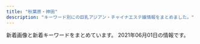 ```yaml
---
title: "秋葉原・神田"
description: "キーワード別にの巨乳アジアン・チャイナエステ嬢情報をまとめました。"
---
```


新着画像と新着キーワードをまとめています。
2021年06月01日の情報です。

<DmmAffiliateIns />
<KeywordTable
  shops={
    [
    {
        "url": "https://yumegokochi1.com/",
        "station": "JR\u79cb\u8449\u539f\u99c5\u662d\u548c\u901a\u308a\u53e3",
        "keywords": {},
        "name": "\u30d1\u30f3\u30c0\u30de\u30c3\u30b5\u30fc\u30b8",
        "img_links": [
            "https://yumegokochi1.com/_src/55217509/1195bb54-42ae-4ce1-a948-abcf52be2a7c.jpg",
            "https://yumegokochi1.com/_src/49451804/9dfc3519-db15-4421-9d5a-72bca41cf758.jpg",
            "https://yumegokochi1.com/_src/49451694/img20200920141422782540.png",
            "https://yumegokochi1.com/_src/49451751/s__37707790.jpg",
            "https://yumegokochi1.com/_src/49451725/img20200920211111185467.png",
            "https://yumegokochi1.com/_src/49451690/tel.png",
            "https://yumegokochi1.com/_src/49800727/1.jpg",
            "https://yumegokochi1.com/_src/49451712/gettyimages-1124713982.jpg",
            "https://yumegokochi1.com/_src/55217503/426fd58b-9de8-45c4-a8e1-43f1d9723af9.jpg",
            "https://yumegokochi1.com/_src/49801147/1.jpg",
            "https://yumegokochi1.com/_src/49451714/img20200920211111185467.png",
            "https://yumegokochi1.com/_src/49451704/img20200921221149975618.png",
            "https://yumegokochi1.com/_src/49451739/s__37322773.jpg",
            "https://yumegokochi1.com/_src/53271233/hinamatsuri.png",
            "https://yumegokochi1.com/_src/49451706/img20200921221149975618.png",
            "https://yumegokochi1.com/_src/49451762/9dfc3519-db15-4421-9d5a-72bca41cf758.jpg",
            "https://yumegokochi1.com/_src/55217511/0c95e25e-714f-4694-8eef-4c2b56b7b26d.jpg",
            "https://yumegokochi1.com/_src/55217507/214f3b06-7a93-4435-b67c-653f20247784.jpg",
            "https://yumegokochi1.com/_src/49451698/img20200920211111185467.png",
            "https://yumegokochi1.com/_src/49451710/gettyimages-1124713982.jpg",
            "https://yumegokochi1.com/_src/49451708/img20200921221149975618.png",
            "https://yumegokochi1.com/_src/55217501/6990384c-3515-4833-8cda-d2f79c2cc75a.jpg",
            "https://yumegokochi1.com/_src/55217505/2c753258-4b4a-4436-bb01-dddebc1a6933.jpg"
        ]
    },
    {
        "name": "\u96a0\u308c\u5bb6",
        "station": "JR\u79cb\u8449\u539f\u99c5\u662d\u548c\u901a\u308a\u53e3",
        "img_links": [
            "http://jasmine-massage.info/i/img/r3.jpg",
            "http://jasmine-massage.info/img/st211.jpg",
            "http://jasmine-massage.info/i/img/r4.jpg",
            "http://jasmine-massage.info/i/img/sta214.jpg",
            "http://jasmine-massage.info/img/sj.jpg",
            "http://jasmine-massage.info/i/img/sta211.jpg",
            "http://jasmine-massage.info/img/st214.jpg",
            "http://jasmine-massage.info/i/img/r1.jpg",
            "http://jasmine-massage.info/i/img/sta213.jpg",
            "http://jasmine-massage.info/img/botton.jpg",
            "http://jasmine-massage.info/img/sta213.jpg",
            "http://jasmine-massage.info/img/s211.jpg",
            "http://jasmine-massage.info/i/img/r2.jpg",
            "http://jasmine-massage.info/img/nos.jpg",
            "http://jasmine-massage.info/img/sta214.jpg",
            "http://jasmine-massage.info/img/s213.jpg",
            "http://jasmine-massage.info/i/img/st211.jpg",
            "http://jasmine-massage.info/img/mo.png",
            "http://jasmine-massage.info/img/s214.jpg",
            "http://jasmine-massage.info/img/sta211.jpg",
            "http://jasmine-massage.info/img/head.jpg",
            "http://jasmine-massage.info/img/st213.jpg"
        ],
        "url": "http://jasmine-massage.info/",
        "keywords": {
            "85": 4,
            "86": 2,
            "87": 1,
            "C": 14,
            "D": 3
        }
    },
    {
        "keywords": {
            "84": 1
        },
        "name": "Oualia\u30fb\u30af\u30aa\u30ea\u30a2",
        "url": "http://www.asakusabashi-est.xyz/",
        "station": "JR\u6d45\u8349\u6a4b\u99c5\u6771\u53e3",
        "img_links": [
            "http://www.asakusabashi-est.xyz/images/shop/zi4.png",
            "http://www.asakusabashi-est.xyz/images/index-aridel_24.jpg",
            "http://www.asakusabashi-est.xyz/images/shop/zi2.png",
            "http://www.asakusabashi-est.xyz/images/shop/zi.png",
            "http://www.asakusabashi-est.xyz/images/shop/zi3.png",
            "http://www.asakusabashi-est.xyz/images/index-aridel_10.jpg",
            "http://www.asakusabashi-est.xyz/images/top/t2.jpg",
            "http://www.asakusabashi-est.xyz/images/nav/lanmu-t-sys.jpg",
            "http://www.asakusabashi-est.xyz/images/staff/4/2.jpg",
            "http://www.asakusabashi-est.xyz/images/staff/2/moro/moro.jpg",
            "http://www.asakusabashi-est.xyz/images/index-aridel_20.jpg",
            "http://www.asakusabashi-est.xyz/images/idnex-down/index-down-if_05.jpg",
            "http://www.asakusabashi-est.xyz/images/staff/4/4.jpg",
            "http://www.asakusabashi-est.xyz/images/index-aridel_18.jpg",
            "http://www.asakusabashi-est.xyz/images/top/t3.jpg",
            "http://www.asakusabashi-est.xyz/images/index-aridel_07.jpg",
            "http://www.asakusabashi-est.xyz/images/staff/akira.jpg",
            "http://www.asakusabashi-est.xyz/images/nav/lanmu-t-st.jpg",
            "http://www.asakusabashi-est.xyz/images/sys/lanmu-zi-s7.png",
            "http://www.asakusabashi-est.xyz/images/top/t3.png",
            "http://www.asakusabashi-est.xyz/images/index-aridel_02.jpg",
            "http://www.asakusabashi-est.xyz/images/nav/lanmu-t-job.jpg",
            "http://www.asakusabashi-est.xyz/images/staff/6.jpg",
            "http://www.asakusabashi-est.xyz/images/staff/4/3.jpg",
            "http://www.asakusabashi-est.xyz/images/idnex-down/index-down-if_03.jpg",
            "http://www.asakusabashi-est.xyz/images/idnex-down/index-down-if_12.jpg",
            "http://www.asakusabashi-est.xyz/images/idnex-down/index-down-if_07.jpg"
        ]
    },
    {
        "url": "https://kanda-on.work/",
        "img_links": [
            "https://kanda-on.work/images/top2.png",
            "https://kanda-on.work/images/st/st_akira.jpg",
            "https://kanda-on.work/images/st/st_yuki.jpg",
            "https://kanda-on.work/images/st/st_moe.jpg",
            "https://kanda-on.work/images/st/st_ruru.jpg",
            "https://kanda-on.work/images/st/st_koko.jpg",
            "https://kanda-on.work/images/st/st_mika.jpg",
            "https://kanda-on.work/images/top_campaign_bottom.jpg",
            "https://kanda-on.work/images/st/st_rara.jpg",
            "https://kanda-on.work/images/st/st_yuzuki.jpg",
            "https://kanda-on.work/images/st/st_rio.jpg",
            "https://kanda-on.work/images/st/st_arisa.jpg",
            "https://kanda-on.work/images/st/st_ruka.jpg",
            "https://kanda-on.work/images/st/st_natsuko.jpg",
            "https://kanda-on.work/images/st/st_yuri.jpg",
            "https://kanda-on.work/images/st/st_mina.jpg",
            "https://kanda-on.work/images/top_campaign.jpg",
            "https://kanda-on.work/images/st/st_rara2.jpg",
            "https://kanda-on.work/images/top.png",
            "https://kanda-on.work/images/st/st_kana.jpg",
            "https://kanda-on.work/images/st/st_ringo.jpg",
            "https://kanda-on.work/images/st/st_haruka.jpg",
            "https://kanda-on.work/images/st/st_yuumi.jpg",
            "https://kanda-on.work/images/st/st_kiki.jpg",
            "https://kanda-on.work/images/st/st_mika2.jpg",
            "https://kanda-on.work/images/st/st_kaori.jpg",
            "https://kanda-on.work/images/st/st_lemon.jpg",
            "https://kanda-on.work/images/st/st_miki.jpg"
        ],
        "name": "\u6e29",
        "station": "JR\u795e\u7530\u99c5\u897f\u53e3",
        "keywords": {
            "\u5de8\u4e73": 5,
            "\u4e73": 5,
            "C": 33,
            "F": 37
        }
    },
    {
        "url": "http://loman.ies.fun/",
        "keywords": {
            "D": 11,
            "E": 4,
            "C": 33,
            "85": 5,
            "86": 8,
            "89": 1,
            "87": 4,
            "83": 2,
            "88": 1
        },
        "img_links": [
            "http://loman.ies.fun/images/room1.jpg",
            "http://loman.ies.fun/photos/sites/33/2020/03/2020032611153250.jpg",
            "http://loman.ies.fun/photos/sites/33/2020/03/2020032611553428.jpg",
            "http://loman.ies.fun/photos/sites/33/2020/08/2020081913260795.jpg",
            "http://loman.ies.fun/photos/sites/33/2020/03/2020032611445837.jpg",
            "http://loman.ies.fun/photos/sites/33/2020/03/202003261158439.jpg",
            "http://loman.ies.fun/photos/sites/33/2020/03/2020032611565659.jpg",
            "http://loman.ies.fun/images/girl-z2.jpg",
            "http://loman.ies.fun/photos/sites/33/2020/03/2020032611565613.jpg",
            "http://loman.ies.fun/photos/sites/33/2020/03/2020032611443518.jpg",
            "http://loman.ies.fun/images/room2.jpg",
            "http://loman.ies.fun/photos/sites/33/2020/03/2020032611522152.jpg",
            "http://loman.ies.fun/photos/sites/33/2020/03/2020032611562755.jpg",
            "http://loman.ies.fun/images/room4.jpg",
            "http://loman.ies.fun/photos/sites/33/2020/03/202003261151446.jpg",
            "http://loman.ies.fun/photos/sites/33/2020/03/2020032611555543.jpg",
            "http://loman.ies.fun/photos/sites/33/2020/03/2020032611581687.jpg",
            "http://loman.ies.fun/photos/sites/33/2020/03/2020032611445885.jpg",
            "http://loman.ies.fun/images/s_staff.png",
            "http://loman.ies.fun/photos/sites/33/2020/03/2020032611584396.jpg",
            "http://loman.ies.fun/photos/sites/33/2020/03/2020032611511046.jpg",
            "http://loman.ies.fun/photos/sites/33/2020/03/2020032611581578.jpg",
            "http://loman.ies.fun/photos/sites/33/2020/03/2020032611565587.jpg",
            "http://loman.ies.fun/images/girl-z1.jpg",
            "http://loman.ies.fun/images/room3.jpg",
            "http://loman.ies.fun/photos/sites/33/2020/03/202003261200240.jpg",
            "http://loman.ies.fun/photos/sites/33/2020/03/2020032612000446.jpg",
            "http://loman.ies.fun/images/s_pick.png",
            "http://loman.ies.fun/photos/sites/33/2020/03/202003261138067.jpg",
            "http://loman.ies.fun/images/s_news.png",
            "http://loman.ies.fun/images/top.png",
            "http://loman.ies.fun/images/mobile.jpg"
        ],
        "name": "\u30cf\u30d4\u30cd\u30b9",
        "station": "JR\u795e\u7530\u99c5\u5317\u53e3"
    },
    {
        "keywords": {
            "87": 2,
            "86": 1,
            "D": 3,
            "C": 2,
            "85": 2
        },
        "name": "\u5947\u7e01\uff5e\u304d\u3048\u3093\uff5e",
        "station": "JR\u79cb\u8449\u539f\u99c5\u96fb\u6c17\u8857\u53e3",
        "url": "http://www.kien-es.info/",
        "img_links": [
            "http://www.kien-es.info/images/int1.jpg",
            "http://www.kien-es.info/sp/images/rec.jpg",
            "http://www.kien-es.info/images/1.jpg",
            "http://www.kien-es.info/images/4.jpg",
            "http://www.kien-es.info/sp/images/ac2.png",
            "http://www.kien-es.info/images/sm.jpg",
            "http://www.kien-es.info/sp/menu/top.jpg",
            "http://www.kien-es.info/sp/images/1.jpg",
            "http://www.kien-es.info/sp/images/footer.png",
            "http://www.kien-es.info/sp/img/kara1.jpg",
            "http://www.kien-es.info/sp/staff/emi.png",
            "http://www.kien-es.info/sp/images/tel.jpg",
            "http://www.kien-es.info/sp/images/sys2.jpg",
            "http://www.kien-es.info/sp/images/sys3.jpg",
            "http://www.kien-es.info/images/10.jpg",
            "http://www.kien-es.info/images/int2.jpg",
            "http://www.kien-es.info/sp/images/ac1.jpg",
            "http://www.kien-es.info/sp/img/emi2.jpg",
            "http://www.kien-es.info/images/mobile.jpg",
            "http://www.kien-es.info/sp/images/info.png",
            "http://www.kien-es.info/sp/images/sys1.jpg",
            "http://www.kien-es.info/sp/img/haruka1.jpg",
            "http://www.kien-es.info/images/rem.png",
            "http://www.kien-es.info/img/emi.png",
            "http://www.kien-es.info/sp/images/9.jpg",
            "http://www.kien-es.info/images/news.jpg",
            "http://www.kien-es.info/sp/images/int1.jpg",
            "http://www.kien-es.info/img/haruka.png",
            "http://www.kien-es.info/sp/images/staff_t.jpg",
            "http://www.kien-es.info/sp/staff/kara.png",
            "http://www.kien-es.info/images/11.jpg",
            "http://www.kien-es.info/sp/menu/staff.jpg",
            "http://www.kien-es.info/sp/images/3.jpg",
            "http://www.kien-es.info/sp/images/newsb.png",
            "http://www.kien-es.info/sp/img/kumi2.jpg",
            "http://www.kien-es.info/images/2.jpg",
            "http://www.kien-es.info/sp/images/interior_t.jpg",
            "http://www.kien-es.info/sp/images/ac3.png",
            "http://www.kien-es.info/images/3.jpg",
            "http://www.kien-es.info/sp/img/yumi1.jpg",
            "http://www.kien-es.info/img/haruka1.jpg",
            "http://www.kien-es.info/sp/images/info_t.jpg",
            "http://www.kien-es.info/sp/staff/kumi.png",
            "http://www.kien-es.info/img/kumi2.jpg",
            "http://www.kien-es.info/img/kaori1.jpg",
            "http://www.kien-es.info/images/staff_t.jpg",
            "http://www.kien-es.info/sp/img/kumi1.jpg",
            "http://www.kien-es.info/images/head.jpg",
            "http://www.kien-es.info/sp/img/kara2.jpg",
            "http://www.kien-es.info/sp/img/emi1.jpg",
            "http://www.kien-es.info/sp/images/sys4.png",
            "http://www.kien-es.info/img/kara1.jpg",
            "http://www.kien-es.info/images/12.jpg",
            "http://www.kien-es.info/images/14.jpg",
            "http://www.kien-es.info/img/kumi.png",
            "http://www.kien-es.info/sp/images/8.jpg",
            "http://www.kien-es.info/img/kumi1.jpg",
            "http://www.kien-es.info/sp/images/news.jpg",
            "http://www.kien-es.info/sp/images/head.jpg",
            "http://www.kien-es.info/images/sys1.jpg",
            "http://www.kien-es.info/img/kara2.jpg",
            "http://www.kien-es.info/img/kara.png",
            "http://www.kien-es.info/images/interior_t.jpg",
            "http://www.kien-es.info/images/sys2.jpg",
            "http://www.kien-es.info/sp/images/6.jpg",
            "http://www.kien-es.info/sp/staff/haruka.png",
            "http://www.kien-es.info/img/emi1.jpg",
            "http://www.kien-es.info/sp/staff/yumi.png",
            "http://www.kien-es.info/img/kaori.png",
            "http://www.kien-es.info/images/info.jpg",
            "http://www.kien-es.info/sp/images/int2.png",
            "http://www.kien-es.info/images/9.jpg"
        ]
    },
    {
        "name": "\u8776",
        "url": "http://chou-massage.work/",
        "station": "JR\u795e\u7530\u99c5\u897f\u53e3",
        "img_links": [
            "http://chou-massage.work/sp/img/acc.jpg",
            "http://chou-massage.work/img/fla-3.jpg",
            "http://chou-massage.work/sp/img/koko_468x60.png",
            "http://chou-massage.work/sp/img/st12.jpg",
            "http://chou-massage.work/sp/img/sta3.jpg",
            "http://chou-massage.work/sp/img/sta14.jpg",
            "http://chou-massage.work/img/st15.jpg",
            "http://chou-massage.work/img/fla-2.jpg",
            "http://chou-massage.work/img/sta2.jpg",
            "http://chou-massage.work/sp/img/botton.jpg",
            "http://chou-massage.work/sp/img/sta4.jpg",
            "http://chou-massage.work/img/mo.png",
            "http://chou-massage.work/sp/img/fla-2.jpg",
            "http://chou-massage.work/sp/img/sta12.jpg",
            "http://chou-massage.work/img/st17.jpg",
            "http://chou-massage.work/sp/img/st14.jpg",
            "http://chou-massage.work/img/sta3.jpg",
            "http://chou-massage.work/sp/img/st1.jpg",
            "http://chou-massage.work/sp/img/fla-1.jpg",
            "http://chou-massage.work/img/sta1.jpg",
            "http://chou-massage.work/img/st1.jpg",
            "http://chou-massage.work/img/botton.jpg",
            "http://chou-massage.work/sp/img/nos.jpg",
            "http://chou-massage.work/img/st2.jpg",
            "http://chou-massage.work/img/sta15.jpg",
            "http://chou-massage.work/img/fla-1.jpg",
            "http://chou-massage.work/img/st3.jpg",
            "http://chou-massage.work/sp/img/sta1.jpg",
            "http://chou-massage.work/img/sta14.jpg",
            "http://chou-massage.work/sp/img/fla-3.jpg",
            "http://chou-massage.work/sp/img/st4.jpg",
            "http://chou-massage.work/img/st14.jpg",
            "http://chou-massage.work/sp/img/st3.jpg",
            "http://chou-massage.work/img/acc.jpg",
            "http://chou-massage.work/sp/img/st17.jpg",
            "http://chou-massage.work/sp/img/sta15.jpg",
            "http://chou-massage.work/sp/img/sta17.jpg",
            "http://chou-massage.work/img/nos.jpg",
            "http://chou-massage.work/img/st4.jpg",
            "http://chou-massage.work/img/sta12.jpg",
            "http://chou-massage.work/img/sta4.jpg",
            "http://chou-massage.work/img/koko_468x60.png",
            "http://chou-massage.work/sp/img/mo.png",
            "http://chou-massage.work/sp/img/st2.jpg",
            "http://chou-massage.work/img/sta17.jpg",
            "http://chou-massage.work/sp/img/st15.jpg",
            "http://chou-massage.work/sp/img/sta2.jpg",
            "http://chou-massage.work/img/st12.jpg"
        ],
        "keywords": {
            "86": 10,
            "87": 4,
            "F": 2,
            "C": 30,
            "E": 10,
            "85": 2,
            "88": 8,
            "D": 12
        }
    },
    {
        "name": "\u5065\u5eb7\u574a",
        "keywords": {
            "88": 4,
            "85": 2,
            "90": 2,
            "86": 2,
            "89": 4,
            "C": 8,
            "D": 6
        },
        "img_links": [
            "http://kenkoubo.link/wp-content/themes/template-salon2/images/telm.png",
            "http://kenkoubo.link/wp-content/themes/template-salon2/images/03.jpg",
            "http://kenkoubo.link/wp-content/uploads/2020/11/yuko_image_syusei-1.jpg",
            "http://kenkoubo.link/wp-content/uploads/2017/03/09.jpg",
            "http://kenkoubo.link/wp-content/themes/template-salon2/images/pickup-frame.png",
            "http://kenkoubo.link/wp-content/uploads/2019/05/ai_image_1_syusei-250x375.jpeg",
            "http://kenkoubo.link/wp-content/uploads/2017/03/08-250x375.jpg",
            "http://kenkoubo.link/wp-content/themes/template-salon2/images/camp-bnr4.png",
            "http://kenkoubo.link/wp-content/uploads/2017/03/05a.jpg",
            "http://kenkoubo.link/wp-content/themes/template-salon2/images/pickup-ttl.png",
            "http://kenkoubo.link/wp-content/uploads/2021/03/ayaka_01-900x1201.jpeg",
            "http://kenkoubo.link/wp-content/uploads/2017/03/08.jpg",
            "http://kenkoubo.link/wp-content/uploads/2021/03/ayaka_4-300x400.jpeg",
            "http://kenkoubo.link/wp-content/uploads/2017/03/07-1.jpg",
            "http://kenkoubo.link/wp-content/uploads/2017/03/05-1-250x375.jpg",
            "http://kenkoubo.link/wp-content/themes/template-salon2/images/08.jpg",
            "http://kenkoubo.link/wp-content/uploads/2017/03/08-2.jpg",
            "http://kenkoubo.link/wp-content/uploads/2019/05/ai_image_1_syusei-900x1600.jpeg",
            "http://kenkoubo.link/wp-content/themes/template-salon2/images/slider1.jpg",
            "http://kenkoubo.link/wp-content/themes/template-salon2/images/info2.png",
            "http://kenkoubo.link/wp-content/uploads/2021/03/ayaka_01-250x375.jpeg",
            "http://kenkoubo.link/wp-content/uploads/2017/03/03-1.jpg",
            "http://kenkoubo.link/wp-content/uploads/2017/03/05-1.jpg",
            "http://kenkoubo.link/wp-content/themes/template-salon2/images/05.jpg",
            "http://kenkoubo.link/wp-content/uploads/2017/03/05.jpg",
            "http://kenkoubo.link/wp-content/uploads/2019/05/rin_image_1_syusei-250x375.jpeg",
            "http://kenkoubo.link/wp-content/uploads/2020/11/yuko_image_syusei-1-250x375.jpg",
            "http://kenkoubo.link/wp-content/uploads/2021/03/ayaka_4.jpeg",
            "http://kenkoubo.link/wp-content/themes/template-salon2/images/camp-bnr.png",
            "http://kenkoubo.link/wp-content/themes/template-salon2/images/camp-bnr3.png",
            "http://kenkoubo.link/wp-content/themes/template-salon2/images/news-ttl.png",
            "http://es-tsudanuma.com/wp-content/uploads/2016/10/massage-de_88_31.jpg",
            "https://www.mens-anavi.com/img/mens-esthe1.png",
            "http://kenkoubo.link/wp-content/themes/template-salon2/images/camp-bnr2.png",
            "http://kenkoubo.link/wp-content/uploads/2017/03/03-1-250x375.jpg",
            "http://kenkoubo.link/wp-content/uploads/2017/03/08a.jpg",
            "http://kenkoubo.link/wp-content/uploads/2019/05/rin_image_1_syusei-900x1600.jpeg",
            "http://kenkoubo.link/wp-content/themes/template-salon2/images/info.png"
        ],
        "url": "http://kenkoubo.link",
        "station": "JR\u795e\u7530\u99c5\u5317\u53e3"
    },
    {
        "name": "\u5143\u6c17\u5802\uff5e\u3052\u3093\u304d\u3069\u3046\uff5e",
        "keywords": {
            "H": 1,
            "91": 5,
            "87": 6,
            "F": 6,
            "85": 5,
            "D": 10,
            "E": 2,
            "86": 3,
            "C": 20,
            "88": 4
        },
        "station": "JR\u795e\u7530\u99c5\u897f\u53e3",
        "img_links": [
            "http://genkidou.work/sp/img/t-r.jpg",
            "http://genkidou.work/img/sta28.jpg",
            "http://genkidou.work/sp/img/t-t.jpg",
            "http://genkidou.work/sp/img/t-s.jpg",
            "http://genkidou.work/img/sta6.jpg",
            "http://genkidou.work/img/st22.jpg",
            "http://genkidou.work/img/st28.jpg",
            "http://genkidou.work/sp/img/tel.jpg",
            "http://genkidou.work/img/head.jpg",
            "http://genkidou.work/img/acc6.jpg",
            "http://genkidou.work/sp/img/add.jpg",
            "http://genkidou.work/sp/img/koko_234x60.png",
            "http://genkidou.work/img/st16.jpg",
            "http://genkidou.work/sp/img/cam.jpg",
            "http://genkidou.work/sp/img/st28.jpg",
            "http://genkidou.work/sp/img/st10.jpg",
            "http://genkidou.work/img/fla.jpg",
            "http://genkidou.work/sp/img/sch.jpg",
            "http://genkidou.work/sp/img/st22.jpg",
            "http://genkidou.work/sp/img/t-o.jpg",
            "http://genkidou.work/img/sta27.jpg",
            "http://genkidou.work/img/fla-1.jpg",
            "http://genkidou.work/img/acc2.jpg",
            "http://genkidou.work/img/sta2.jpg",
            "http://genkidou.work/img/fla-2.jpg",
            "http://genkidou.work/img/sta10.jpg",
            "http://genkidou.work/img/st011.jpg",
            "http://genkidou.work/img/sta16.jpg",
            "http://genkidou.work/sp/img/acc2.jpg",
            "http://genkidou.work/sp/img/acc4.jpg",
            "http://genkidou.work/img/acc5.jpg",
            "http://genkidou.work/sp/img/acc6.jpg",
            "http://genkidou.work/img/s2.jpg",
            "http://genkidou.work/sp/img/st20.jpg",
            "http://genkidou.work/sp/img/sys.jpg",
            "http://genkidou.work/sp/img/p28.jpg",
            "http://genkidou.work/sp/img/st11.jpg",
            "http://genkidou.work/img/mo.png",
            "http://genkidou.work/img/st6.jpg",
            "http://genkidou.work/img/s1.jpg",
            "http://genkidou.work/sp/img/p10.jpg",
            "http://genkidou.work/sp/img/st2.jpg",
            "http://genkidou.work/img/body2.jpg",
            "http://genkidou.work/img/st27.jpg",
            "http://genkidou.work/sp/img/pc.jpg",
            "http://genkidou.work/img/s4.jpg",
            "http://genkidou.work/img/acc3.jpg",
            "http://genkidou.work/sp/img/p27.jpg",
            "http://genkidou.work/img/st2.jpg",
            "http://genkidou.work/sp/img/acc1.jpg",
            "http://genkidou.work/img/sta11.jpg",
            "http://genkidou.work/img/fla-3.jpg",
            "http://genkidou.work/sp/img/acc5.jpg",
            "http://genkidou.work/sp/img/info.jpg",
            "http://genkidou.work/img/koko_468x60.png",
            "http://genkidou.work/sp/img/acc3.jpg",
            "http://genkidou.work/img/st20.jpg",
            "http://genkidou.work/sp/img/t-a.jpg",
            "http://genkidou.work/img/acc1.jpg",
            "http://genkidou.work/sp/img/st16.jpg",
            "http://genkidou.work/sp/img/st23.jpg",
            "http://genkidou.work/img/st0011.jpg",
            "http://genkidou.work/img/st010.jpg",
            "http://genkidou.work/img/acc4.jpg",
            "http://genkidou.work/sp/img/botton.jpg",
            "http://genkidou.work/img/sta20.jpg",
            "http://genkidou.work/sp/img/st27.jpg",
            "http://genkidou.work/sp/img/st6.jpg",
            "http://genkidou.work/sp/img/tit.jpg",
            "http://genkidou.work/sp/img/pic.jpg",
            "http://genkidou.work/img/s5.jpg",
            "http://genkidou.work/img/botton.jpg",
            "http://genkidou.work/img/sta22.jpg",
            "http://genkidou.work/sp/img/time.jpg"
        ],
        "url": "http://genkidou.work/"
    },
    {
        "station": "JR\u79cb\u8449\u539f\u99c5\u662d\u548c\u901a\u308a\u53e3",
        "url": "http://yu-ai.work/",
        "img_links": [
            "http://yu-ai.work/sp/img/sta10.jpg",
            "http://yu-ai.work/sp/img/p23.jpg",
            "http://yu-ai.work/img/sc15.jpg",
            "http://yu-ai.work/img/st13.jpg",
            "http://yu-ai.work/sp/img/t-s.jpg",
            "http://yu-ai.work/img/st015.jpg",
            "http://yu-ai.work/img/st013.jpg",
            "http://yu-ai.work/sp/img/sta23.jpg",
            "http://yu-ai.work/img/st020.jpg",
            "http://yu-ai.work/img/st0022.jpg",
            "http://yu-ai.work/sp/img/sta24.jpg",
            "http://yu-ai.work/sp/img/time.jpg",
            "http://yu-ai.work/img/sc14.jpg",
            "http://yu-ai.work/img/sc18.jpg",
            "http://yu-ai.work/sp/img/sta15.jpg",
            "http://yu-ai.work/img/st15.jpg",
            "http://yu-ai.work/img/st19.jpg",
            "http://yu-ai.work/img/sc13.jpg",
            "http://yu-ai.work/sp/img/pc.jpg",
            "http://yu-ai.work/sp/img/tit.jpg",
            "http://yu-ai.work/sp/img/sta22.jpg",
            "http://yu-ai.work/img/men-es-ran.jpg",
            "http://yu-ai.work/img/nos.jpg",
            "http://yu-ai.work/img/botton.jpg",
            "http://yu-ai.work/img/st22.jpg",
            "http://yu-ai.work/sp/img/sta9.jpg",
            "http://yu-ai.work/img/st012.jpg",
            "http://yu-ai.work/img/sc16.jpg",
            "http://yu-ai.work/img/sc24.jpg",
            "http://yu-ai.work/img/sta16.jpg",
            "http://yu-ai.work/sp/img/sta16.jpg",
            "http://yu-ai.work/img/sc12.jpg",
            "http://yu-ai.work/img/st009.jpg",
            "http://yu-ai.work/img/sc17.jpg",
            "http://yu-ai.work/sp/img/p18.jpg",
            "http://yu-ai.work/sp/img/sta12.jpg",
            "http://yu-ai.work/sp/img/sta17.jpg",
            "http://yu-ai.work/img/st9.jpg",
            "http://yu-ai.work/img/head.jpg",
            "http://yu-ai.work/img/st24.jpg",
            "http://yu-ai.work/img/st09.jpg",
            "http://yu-ai.work/img/st14.jpg",
            "http://yu-ai.work/sp/img/t-o.jpg",
            "http://yu-ai.work/img/sc9.jpg",
            "http://yu-ai.work/sp/img/sta14.jpg",
            "http://yu-ai.work/img/sc19.jpg",
            "http://yu-ai.work/sp/img/tel.jpg",
            "http://yu-ai.work/img/sta10.jpg",
            "http://yu-ai.work/img/acc3.jpg",
            "http://yu-ai.work/sp/img/cam.jpg",
            "http://yu-ai.work/sp/img/add.jpg",
            "http://yu-ai.work/img/sta17.jpg",
            "http://yu-ai.work/img/sc20.jpg",
            "http://yu-ai.work/img/sta15.jpg",
            "http://yu-ai.work/img/sta13.jpg",
            "http://yu-ai.work/img/sta14.jpg",
            "http://yu-ai.work/sp/img/sta20.jpg",
            "http://yu-ai.work/img/sta22.jpg",
            "http://yu-ai.work/img/sta19.jpg",
            "http://yu-ai.work/img/st00022.jpg",
            "http://yu-ai.work/img/st0013.jpg",
            "http://yu-ai.work/img/st019.jpg",
            "http://yu-ai.work/img/sta9.jpg",
            "http://yu-ai.work/sp/img/acc3.jpg",
            "http://yu-ai.work/sp/img/sta19.jpg",
            "http://yu-ai.work/img/st022.jpg",
            "http://yu-ai.work/img/st010.jpg",
            "http://yu-ai.work/sp/img/pic.jpg",
            "http://yu-ai.work/img/sta18.jpg",
            "http://yu-ai.work/sp/img/info.jpg",
            "http://yu-ai.work/img/st12.jpg",
            "http://yu-ai.work/sp/img/p24.jpg",
            "http://yu-ai.work/img/st16.jpg",
            "http://yu-ai.work/img/fla.jpg",
            "http://yu-ai.work/sp/img/sys.jpg",
            "http://yu-ai.work/sp/img/sta13.jpg",
            "http://yu-ai.work/sp/img/acc1.jpg",
            "http://yu-ai.work/img/sta12.jpg",
            "http://yu-ai.work/img/st014.jpg",
            "http://yu-ai.work/img/acc1.jpg",
            "http://yu-ai.work/sp/img/p10.jpg",
            "http://yu-ai.work/img/sc22.jpg",
            "http://yu-ai.work/img/acc2.jpg",
            "http://yu-ai.work/img/sta23.jpg",
            "http://yu-ai.work/sp/img/t-t.jpg",
            "http://yu-ai.work/img/st0012.jpg",
            "http://yu-ai.work/img/sta20.jpg",
            "http://yu-ai.work/img/st23.jpg",
            "http://yu-ai.work/img/sc23.jpg",
            "http://yu-ai.work/sp/img/botton.jpg",
            "http://yu-ai.work/img/st17.jpg",
            "http://yu-ai.work/img/sta24.jpg",
            "http://yu-ai.work/sp/img/sta18.jpg",
            "http://yu-ai.work/sp/img/acc2.jpg",
            "http://yu-ai.work/img/st20.jpg",
            "http://yu-ai.work/sp/img/t-a.jpg",
            "http://yu-ai.work/img/st0018.jpg",
            "http://yu-ai.work/sp/img/t-r.jpg",
            "http://yu-ai.work/img/sc10.jpg",
            "http://yu-ai.work/img/st10.jpg"
        ],
        "name": "\u7652\u611b",
        "keywords": {
            "F": 1,
            "86": 5,
            "C": 30,
            "E": 3,
            "84": 6,
            "89": 1,
            "85": 24,
            "D": 29,
            "87": 6
        }
    },
    {
        "keywords": {
            "D": 3,
            "E": 2
        },
        "url": "http://k-cocoro.co/",
        "img_links": [
            "http://k-cocoro.co/images/tite-staff.png",
            "http://k-cocoro.co/images/mail.png",
            "http://k-cocoro.co/images/rika.jpg",
            "http://k-cocoro.co/images/004.jpg",
            "http://k-cocoro.co/images/pagetop.png",
            "http://k-cocoro.co/images/003.jpg",
            "http://k-cocoro.co/images/shishu_01.jpg",
            "http://k-cocoro.co/images/yu.jpg",
            "http://k-cocoro.co/images/noimage.jpg",
            "http://k-cocoro.co/images/shishu_02.jpg",
            "http://k-cocoro.co/images/girlx_top.png",
            "http://k-cocoro.co/images/girl_top.png",
            "http://k-cocoro.co/images/shishu_03.jpg",
            "http://k-cocoro.co/images/mya.jpg",
            "http://k-cocoro.co/images/itigo2.jpg",
            "http://k-cocoro.co/images/002.jpg",
            "http://k-cocoro.co/images/grande.jpg",
            "http://k-cocoro.co/images/itigo1.jpg",
            "http://k-cocoro.co/images/right_bottom.png",
            "http://k-cocoro.co/images/nei_01.png",
            "http://k-cocoro.co/images/remo.jpg",
            "http://k-cocoro.co/images/right_top.png",
            "http://k-cocoro.co/images/ss.jpg",
            "http://k-cocoro.co/images/s2.jpg",
            "http://k-cocoro.co/images/news_top.jpg",
            "http://k-cocoro.co/images/girl_03.png",
            "http://k-cocoro.co/images/girl_01.png",
            "http://k-cocoro.co/images/tite-magazine.png",
            "http://k-cocoro.co/images/nei_03.png",
            "http://k-cocoro.co/images/yui.jpg",
            "http://k-cocoro.co/images/001.jpg"
        ],
        "name": "COCORO",
        "station": "JR\u795e\u7530\u99c5\u6771\u53e3"
    },
    {
        "url": "http://xn--vckg5a9gugx77p8s4b.biz/",
        "station": "JR\u79cb\u8449\u539f\u99c5\u662d\u548c\u901a\u308a\u53e3",
        "img_links": [
            "http://xn--vckg5a9gugx77p8s4b.biz/images/cg061.jpg",
            "http://xn--vckg5a9gugx77p8s4b.biz/images/cg021.jpg",
            "http://xn--vckg5a9gugx77p8s4b.biz/images/cg08.jpg",
            "http://xn--vckg5a9gugx77p8s4b.biz/images/line.png",
            "http://xn--vckg5a9gugx77p8s4b.biz/images/t5.jpg",
            "http://xn--vckg5a9gugx77p8s4b.biz/images/ltb.jpg",
            "http://xn--vckg5a9gugx77p8s4b.biz/images/cg041.jpg",
            "http://xn--vckg5a9gugx77p8s4b.biz/images/t3.jpg",
            "http://xn--vckg5a9gugx77p8s4b.biz/images/cg02.jpg",
            "http://xn--vckg5a9gugx77p8s4b.biz/images/cg091.jpg",
            "http://xn--vckg5a9gugx77p8s4b.biz/images/cg09.jpg",
            "http://xn--vckg5a9gugx77p8s4b.biz/images/cg10.jpg",
            "http://xn--vckg5a9gugx77p8s4b.biz/images/m20.jpg",
            "http://xn--vckg5a9gugx77p8s4b.biz/images/cg101.jpg",
            "http://xn--vckg5a9gugx77p8s4b.biz/images/rot.jpg",
            "http://xn--vckg5a9gugx77p8s4b.biz/images/cg06.jpg",
            "http://xn--vckg5a9gugx77p8s4b.biz/images/cg04.jpg",
            "http://xn--vckg5a9gugx77p8s4b.biz/images/m30.jpg",
            "http://xn--vckg5a9gugx77p8s4b.biz/images/t4.jpg",
            "http://xn--vckg5a9gugx77p8s4b.biz/images/cg07.jpg",
            "http://xn--vckg5a9gugx77p8s4b.biz/images/m50.jpg",
            "http://xn--vckg5a9gugx77p8s4b.biz/images/act.jpg",
            "http://xn--vckg5a9gugx77p8s4b.biz/images/cg01.jpg",
            "http://xn--vckg5a9gugx77p8s4b.biz/images/lab.jpg",
            "http://xn--vckg5a9gugx77p8s4b.biz/images/fla.jpg",
            "http://xn--vckg5a9gugx77p8s4b.biz/images/m40.jpg",
            "http://xn--vckg5a9gugx77p8s4b.biz/images/m60.jpg",
            "http://xn--vckg5a9gugx77p8s4b.biz/images/cg051.jpg",
            "http://xn--vckg5a9gugx77p8s4b.biz/images/t1.jpg",
            "http://xn--vckg5a9gugx77p8s4b.biz/images/ret1.jpg",
            "http://xn--vckg5a9gugx77p8s4b.biz/images/m10.jpg",
            "http://xn--vckg5a9gugx77p8s4b.biz/images/ret.jpg",
            "http://xn--vckg5a9gugx77p8s4b.biz/images/cg05.jpg",
            "http://xn--vckg5a9gugx77p8s4b.biz/images/cg081.jpg",
            "http://xn--vckg5a9gugx77p8s4b.biz/images/t2.jpg",
            "http://xn--vckg5a9gugx77p8s4b.biz/images/cg03.jpg",
            "http://xn--vckg5a9gugx77p8s4b.biz/images/no.png",
            "http://xn--vckg5a9gugx77p8s4b.biz/images/top.jpg"
        ],
        "name": "\u82b1\u6c34\u6728",
        "keywords": {
            "F": 2,
            "86": 7,
            "E": 5,
            "G": 1,
            "87": 1,
            "D": 2,
            "88": 2
        }
    },
    {
        "station": "JR\u79cb\u8449\u539f\u99c5\u662d\u548c\u901a\u308a\u53e3",
        "keywords": {
            "G": 1,
            "88": 1,
            "E": 1,
            "D": 7,
            "89": 1,
            "F": 3,
            "90": 1,
            "87": 8,
            "86": 1
        },
        "name": "RAVE \u30ec\u30a4\u30f4",
        "url": "http://www.rave.masg.info/",
        "img_links": [
            "http://www.rave.masg.info/images/zi_staff.png",
            "http://www.rave.masg.info/files/009-02.jpg",
            "http://www.rave.masg.info/images/tel.png",
            "http://www.rave.masg.info/files/014-02.jpg",
            "http://www.rave.masg.info/files/009.jpg",
            "http://www.rave.masg.info/files/015-03.jpg",
            "http://www.rave.masg.info/files/006-03.jpg",
            "http://www.rave.masg.info/images/xian.png",
            "http://www.rave.masg.info/files/006.jpg",
            "http://www.rave.masg.info/images/main_bottom.png",
            "http://www.rave.masg.info/images/s1.jpg",
            "http://www.rave.masg.info/files/008-02.jpg",
            "http://www.rave.masg.info/files/003-02.jpg",
            "http://www.rave.masg.info/files/005-03.jpg",
            "http://www.rave.masg.info/images/pick.png",
            "http://www.rave.masg.info/files/019.jpg",
            "http://www.rave.masg.info/images/zi_massage.png",
            "http://www.rave.masg.info/files/005-02.jpg",
            "http://www.rave.masg.info/files/017-03.jpg",
            "http://www.rave.masg.info/images/s5.jpg",
            "http://www.rave.masg.info/images/main_top.png",
            "http://www.rave.masg.info/files/019-03.jpg",
            "http://www.rave.masg.info/files/009-03.jpg",
            "http://www.rave.masg.info/images/maga.jpg",
            "http://www.rave.masg.info/files/005.jpg",
            "http://www.rave.masg.info/files/016-02.jpg",
            "http://www.rave.masg.info/files/014-03.jpg",
            "http://www.rave.masg.info/images/shop/shop02.jpg",
            "http://www.rave.masg.info/images/new3.png",
            "http://www.rave.masg.info/images/service.png",
            "http://www.rave.masg.info/files/018.jpg",
            "http://www.rave.masg.info/files/003.jpg",
            "http://www.rave.masg.info/images/s4.jpg",
            "http://www.rave.masg.info/files/002.jpg",
            "http://www.rave.masg.info/images/shop/shop01.jpg",
            "http://www.rave.masg.info/images/s3.jpg",
            "http://www.rave.masg.info/files/017-02.jpg",
            "http://www.rave.masg.info/files/016.jpg",
            "http://www.rave.masg.info/files/014.jpg",
            "http://www.rave.masg.info/files/008-03.jpg",
            "http://www.rave.masg.info/files/002-02.jpg",
            "http://www.rave.masg.info/images/infotiao1.jpg",
            "http://www.rave.masg.info/files/006-02.jpg",
            "http://www.rave.masg.info/files/018-02.jpg",
            "http://www.rave.masg.info/files/016-03.jpg",
            "http://www.rave.masg.info/files/017.jpg",
            "http://www.rave.masg.info/files/018-03.jpg",
            "http://www.rave.masg.info/files/008.jpg",
            "http://www.rave.masg.info/files/015-02.jpg",
            "http://www.rave.masg.info/images/s2.jpg",
            "http://www.rave.masg.info/images/new1.png",
            "http://www.rave.masg.info/files/002-03.jpg",
            "http://www.rave.masg.info/files/019-02.jpg",
            "http://www.rave.masg.info/files/015.jpg",
            "http://www.rave.masg.info/images/shop/shop03.jpg",
            "http://www.rave.masg.info/images/shop/shop04.jpg",
            "http://www.rave.masg.info/files/003-03.jpg"
        ]
    },
    {
        "station": "JR\u795e\u7530\u99c5\u5317\u53e3",
        "img_links": [
            "http://nene-kanda.net/images/topimage/topimage.jpg",
            "http://nene-kanda.net/images/share/tel.png",
            "http://nene-kanda.net/images/share/sptel.png",
            "http://nene-kanda.net/images/st/st_saki.jpg",
            "http://nene-kanda.net/images/share/pagetop.png",
            "http://nene-kanda.net/images/3.jpg",
            "http://nene-kanda.net/images/st/st_mimi.jpg",
            "http://nene-kanda.net/images/4.jpg",
            "http://nene-kanda.net/images/st/st_miki.jpg",
            "http://nene-kanda.net/images/st/st_mirei.jpg",
            "http://nene-kanda.net/images/st/st_mie.jpg",
            "http://nene-kanda.net/images/st/st_mao.jpg",
            "http://nene-kanda.net/images/st/st_marumi.jpg",
            "http://nene-kanda.net/images/st/st_hitomi.jpg",
            "http://nene-kanda.net/images/2.jpg",
            "http://nene-kanda.net/images/topimage/subimage.jpg",
            "http://nene-kanda.net/images/st/st_ruru.jpg",
            "http://nene-kanda.net/images/st/st_rumi.jpg",
            "http://nene-kanda.net/images/1.jpg"
        ],
        "url": "http://nene-kanda.net/index.html",
        "keywords": {
            "C": 41,
            "F": 4,
            "E": 4,
            "D": 19
        },
        "name": "NeNe\uff5e\u30cd\u30cd\uff5e"
    },
    {
        "keywords": {
            "F": 1,
            "D": 10,
            "87": 5,
            "85": 1,
            "C": 19,
            "86": 4,
            "84": 1
        },
        "station": "JR\u6d45\u8349\u6a4b\u99c5\u6771\u53e3",
        "img_links": [
            "http://x-akb.info/img/p-46.jpg",
            "http://x-akb.info/img/t1.jpg",
            "http://x-akb.info/img/nos.jpg",
            "http://x-akb.info/img/st40.jpg",
            "http://x-akb.info/img/t2.jpg",
            "http://x-akb.info/img/p-44.jpg",
            "http://x-akb.info/img/p-35.jpg",
            "http://x-akb.info/img/st0035.jpg",
            "http://x-akb.info/img/mo.png",
            "http://x-akb.info/img/st035.jpg",
            "http://x-akb.info/img/p-40.jpg",
            "http://x-akb.info/img/st043.jpg",
            "http://x-akb.info/img/p-45.jpg",
            "http://x-akb.info/img/st36.jpg",
            "http://x-akb.info/img/p-49.jpg",
            "http://x-akb.info/img/bottom.png",
            "http://x-akb.info/img/p-43.jpg",
            "http://x-akb.info/img/st45.jpg",
            "http://asakusabashi.analytics.qlook.net/counter.png",
            "http://x-akb.info/img/st44.jpg",
            "http://x-akb.info/img/p-42.jpg",
            "http://x-akb.info/img/st46.jpg",
            "http://x-akb.info/img/p-34.jpg",
            "http://x-akb.info/img/st34.jpg",
            "http://x-akb.info/img/st50.jpg",
            "http://x-akb.info/img/p-36.jpg",
            "http://x-akb.info/img/st35.jpg",
            "http://x-akb.info/img/t3.jpg",
            "http://x-akb.info/img/st42.jpg",
            "http://x-akb.info/img/st0043.jpg",
            "http://x-akb.info/img/p-50.jpg",
            "http://x-akb.info/img/st49.jpg"
        ],
        "name": "AKB",
        "url": "http://x-akb.info/"
    },
    {
        "name": "Relife\uff5e\u30ea\u30e9\u30a4\u30d5\uff5e",
        "keywords": {
            "E": 12,
            "85": 8,
            "C": 15
        },
        "station": "JR\u79cb\u8449\u539f\u99c5\u662d\u548c\u901a\u308a\u53e3",
        "url": "http://relife.jpest.net/",
        "img_links": [
            "http://relifeadmin.jpest.net/uploads//2021/03/7773A505-C662-4875-94B7-9CA466B80C4E-e1616411927517.jpeg",
            "http://relifeadmin.jpest.net/uploads//2020/10/C74DC003-B774-4423-93B4-733B4938F550.jpeg",
            "http://relifeadmin.jpest.net/uploads//2021/03/A7B9063B-BE9C-42C3-B5B8-39B0E93D461D-e1616414911549.jpeg",
            "http://relifeadmin.jpest.net/uploads//2021/03/322B13E6-26A1-40C3-9EC9-427DE29CA167-e1619436493283.jpeg",
            "http://relifeadmin.jpest.net/uploads//2021/03/F6CA5A16-B99E-496D-AB73-DFFE18A4E0B9.jpeg",
            "http://relife.jpest.net/images/mobile.jpg",
            "http://relifeadmin.jpest.net/uploads//2020/10/940B0844-F20E-4D4A-B215-E5BA5372B8E8.jpeg",
            "http://relife.jpest.net/images/033.jpg",
            "http://relifeadmin.jpest.net/uploads//2021/03/6A526146-BB8D-45A4-A864-42633965DBF0-e1616413783381.jpeg",
            "http://relifeadmin.jpest.net/uploads//2021/03/F1762422-EC67-4A1B-A086-46A0FE212F54-e1616414141494.jpeg",
            "http://relifeadmin.jpest.net/uploads//2020/10/1A4C09F7-F63F-4224-B24D-9E199A9A4BDA.jpeg",
            "http://relifeadmin.jpest.net/uploads//2020/10/D81CC5DA-612A-4552-9C4C-145DABF87A82-e1603797285723.jpeg",
            "http://relifeadmin.jpest.net/uploads//2021/01/IMG_2171.jpg",
            "http://relifeadmin.jpest.net/uploads//2021/03/1C5F116C-58E4-4358-9BD7-1B33791B0CAA-e1616413763845.jpeg",
            "http://relifeadmin.jpest.net/uploads//2021/03/4082C373-F43B-4FF9-9F7D-0C0C02162F15.jpeg",
            "http://relife.jpest.net/images/02.jpg",
            "http://relifeadmin.jpest.net/uploads//2020/10/9D16F01A-1354-462D-9558-9F957927EF44.jpeg",
            "http://relifeadmin.jpest.net/uploads//2020/10/5AD15672-AEE6-4A0A-9CCF-259E75905FCF-e1603711283848.jpeg",
            "http://relife.jpest.net/images/03.jpg",
            "http://relifeadmin.jpest.net/uploads//2021/03/1.jpeg",
            "http://relifeadmin.jpest.net/uploads//2020/10/03F2B47F-0310-46C6-AEDE-A8D64FCF2853.jpeg",
            "http://relife.jpest.net/images/tt.jpg",
            "http://relifeadmin.jpest.net/uploads//2020/10/F908022A-9300-45F1-9C28-4A9EF0365F57.jpeg",
            "http://relifeadmin.jpest.net/uploads//2021/04/1.jpg",
            "http://relife.jpest.net/images/04.jpg",
            "http://relifeadmin.jpest.net/uploads//2021/03/31F3171B-05C9-4017-9EDC-8B1230FFFA5E-e1616413792413.jpeg",
            "http://relifeadmin.jpest.net/uploads//2021/03/E6F9C65A-E4D0-41BD-839F-6AFE58551E3A.jpeg",
            "http://relifeadmin.jpest.net/uploads//2021/04/0632FFC8-93C8-4F1D-88BD-364C2CA3AAD9-e1619436169369.jpeg"
        ]
    },
    {
        "url": "http://yuri.es-relax.info/",
        "station": "JR\u795e\u7530\u99c5\u6771\u53e3",
        "keywords": {
            "D": 12,
            "88": 2,
            "86": 14
        },
        "img_links": [
            "http://yuri.es-relax.info/gals/yuki1.jpg",
            "http://yuri.es-relax.info/gals/riri1.jpg",
            "http://yuri.es-relax.info/images/hana1.jpg",
            "http://yuri.es-relax.info/images/info5.jpg",
            "http://yuri.es-relax.info/images/sayuri1.jpg",
            "http://yuri.es-relax.info/images/nana1.jpg",
            "http://yuri.es-relax.info/images/nao1.jpg",
            "http://yuri.es-relax.info/gals/mimi1.jpg",
            "http://yuri.es-relax.info/images/info3.png",
            "http://yuri.es-relax.info/images/yuyu1.jpg",
            "http://yuri.es-relax.info/images/bg_header.jpg"
        ],
        "name": "\u767e\u5408"
    },
    {
        "station": "JR\u79cb\u8449\u539f\u99c5\u662d\u548c\u901a\u308a\u53e3",
        "url": "https://love-garden.jp/",
        "keywords": {
            "87": 20,
            "\u30bb\u30af\u30b7\u30fc": 8,
            "89": 10,
            "92": 10,
            "D": 30,
            "C": 20,
            "E": 20,
            "86": 20,
            "85": 10
        },
        "name": "\u30e9\u30d6\u30ac\u30fc\u30c7\u30f3",
        "img_links": [
            "https://love-garden.jp/wp-content/uploads/2016/10/08.png",
            "https://love-garden.jp/wp-content/uploads/2020/10/ElGEs4UUcAATW6J-830x1107.jpg",
            "https://love-garden.jp/img/about/awasentai.png",
            "https://love-garden.jp/wp-content/uploads/2020/10/sayaka23.jpg",
            "https://love-garden.jp/images/staff/mio22_edit.jpg",
            "https://love-garden.jp/img/room/entrance02.png",
            "https://love-garden.jp/wp-content/uploads/2020/10/shot.png",
            "https://love-garden.jp/wp-content/uploads/2020/10/satomi22.png",
            "https://love-garden.jp/images/staff/tomo.jpg",
            "https://love-garden.jp/wp-content/uploads/2017/03/06.png",
            "https://love-garden.jp/wp-content/uploads/2015/05/lovegardendefault.jpg",
            "https://love-garden.jp/wp-content/uploads/2020/10/sera23.jpg",
            "https://love-garden.jp/wp-content/uploads/2020/10/shot-830x576.png",
            "https://love-garden.jp/wp-content/uploads/2021/05/mio22_edit.jpg",
            "https://love-garden.jp/wp-content/uploads/2016/12/07-550x400.png",
            "https://love-garden.jp/img/about/akasuri.png",
            "https://love-garden.jp/images/staff/satomi22.png",
            "https://love-garden.jp/wp-content/uploads/2020/10/ElGEs4UUcAATW6J-550x400.jpg",
            "https://love-garden.jp/img/about/oil2.png",
            "https://love-garden.jp/wp-content/uploads/2020/11/2_pc.png",
            "https://love-garden.jp/img/about/oil1.png",
            "https://love-garden.jp/img/room/entrance01.png",
            "https://love-garden.jp/images/staff/sera23.png",
            "https://love-garden.jp/wp-content/uploads/2020/10/entrance02-830x553.png",
            "https://love-garden.jp/images/staff/yumi22.jpg",
            "https://love-garden.jp/wp-content/uploads/2021/05/yumi22.jpg",
            "https://love-garden.jp/wp-content/uploads/2016/08/11.jpg",
            "https://love-garden.jp/wp-content/uploads/2020/10/ElGEs4UUcAATW6J.jpg",
            "https://love-garden.jp/images/staff/sayaka23.jpg",
            "https://love-garden.jp/wp-content/uploads/2013/06/P1020319_s.jpg",
            "https://love-garden.jp/wp-content/uploads/2020/10/shot-550x400.png",
            "https://love-garden.jp/wp-content/uploads/2016/12/07.png",
            "https://love-garden.jp/wp-content/uploads/2020/11/kiki.jpg",
            "https://love-garden.jp/wp-content/uploads/2020/10/entrance02.png",
            "https://love-garden.jp/images/staff/kiki.jpg",
            "https://love-garden.jp/wp-content/uploads/2018/03/tomo24.jpg",
            "https://love-garden.jp/wp-content/uploads/2020/11/5_pc.png"
        ]
    },
    {
        "station": "JR\u795e\u7530\u99c5\u5317\u53e3",
        "name": "\u795e\u7530\u5b66\u5712",
        "keywords": {
            "88": 2,
            "87": 1,
            "89": 1,
            "C": 3,
            "D": 2,
            "90": 1
        },
        "url": "http://junpu.jpest.net/",
        "img_links": [
            "http://junpuadmin.jpest.net/uploads/2021/03/641F6A7D-7990-40AA-AE7C-380F7849AD7D-e1617202823729.jpeg",
            "http://junpuadmin.jpest.net/uploads/2021/03/9D21D2BE-93E6-4BA6-A5ED-CE87FADAEED5-e1617202846703.jpeg",
            "http://junpuadmin.jpest.net/uploads/2021/04/FF662B56-20CE-482B-9517-98A6DB2CC26A-e1619497814830.jpeg",
            "http://junpuadmin.jpest.net/uploads/2021/03/2.jpeg",
            "http://junpuadmin.jpest.net/uploads/2021/03/7.jpeg",
            "http://junpu.jpest.net/images/tt.jpg",
            "http://junpu.jpest.net/images/tiao.jpg",
            "http://junpu.jpest.net/images/telhead.jpg",
            "http://junpu.jpest.net/images/b1.jpg",
            "http://junpu.jpest.net/images/telb1.jpg",
            "http://junpu.jpest.net/images/sys.png",
            "http://junpuadmin.jpest.net/uploads/2021/03/3-1.jpeg",
            "http://junpuadmin.jpest.net/uploads/2021/05/523D3BC3-8159-4983-A1AB-E39505943B34-e1620651804304.jpeg",
            "http://junpuadmin.jpest.net/uploads/2021/03/5.jpeg",
            "http://junpuadmin.jpest.net/uploads/2021/03/6.jpeg",
            "http://junpuadmin.jpest.net/uploads/2021/05/7E5BBF8A-03C2-400D-ADFB-CD31D0419175-e1620651829966.jpeg",
            "http://junpu.jpest.net/images/head.jpg",
            "http://junpuadmin.jpest.net/uploads/2021/03/4.jpeg",
            "http://junpuadmin.jpest.net/uploads/2021/04/5958DE27-066A-4782-B520-C093141DC898.jpeg",
            "http://junpu.jpest.net/images/r4.jpg",
            "http://junpuadmin.jpest.net/uploads/2021/05/CA1470F1-778B-4224-B6DC-D7AEF7F2CD8C-e1620652051444.jpeg",
            "http://junpuadmin.jpest.net/uploads/2021/04/553AF37D-7AB5-42D8-81C8-0BFF8A42C3A0-e1619497784482.jpeg",
            "http://junpu.jpest.net/images/footer.jpg"
        ]
    },
    {
        "img_links": [
            "http://esute-kanda.tokyo/images/st/st_nono.jpg",
            "http://esute-kanda.tokyo/images/st/st_jennie2.jpg",
            "http://esute-kanda.tokyo/images/st/st_mitsu.jpg",
            "http://esute-kanda.tokyo/images/st/st_yuyu.jpg",
            "http://esute-kanda.tokyo/images/st/st_ran.jpg",
            "http://esute-kanda.tokyo/images/st/st_.jpg",
            "http://esute-kanda.tokyo/images/st/st_rui2.jpg",
            "http://esute-kanda.tokyo/images/st/st_sara.jpg",
            "http://esute-kanda.tokyo/images/top.png",
            "http://esute-kanda.tokyo/images/st/st_ayaka.jpg",
            "http://esute-kanda.tokyo/images/st/st_mariko.jpg",
            "http://esute-kanda.tokyo/images/st/st_riko.jpg",
            "http://esute-kanda.tokyo/images/st/st_mao.jpg",
            "http://esute-kanda.tokyo/images/st/st_kokona.jpg",
            "http://esute-kanda.tokyo/images/st/st_nanami.jpg",
            "http://esute-kanda.tokyo/images/st/st_jennie.jpg",
            "http://esute-kanda.tokyo/images/st/st_ryo.jpg",
            "http://esute-kanda.tokyo/images/st/st_yuuka.jpg",
            "http://esute-kanda.tokyo/images/st/st_kanon.jpg",
            "http://esute-kanda.tokyo/images/st/st_suzu.jpg",
            "http://esute-kanda.tokyo/images/st/st_neko.jpg",
            "http://esute-kanda.tokyo/images/access/ac_photo.jpg",
            "http://esute-kanda.tokyo/images/st/st_moka.jpg",
            "http://esute-kanda.tokyo/images/st/st_yuki.jpg",
            "http://esute-kanda.tokyo/images/st/st_riri.jpg",
            "http://esute-kanda.tokyo/images/top2.png"
        ],
        "name": "\u8336\u8336",
        "keywords": {
            "C": 24,
            "\u80f8": 1,
            "G": 6,
            "\u5de8\u4e73": 1,
            "\u7206\u4e73": 4,
            "D": 12,
            "E": 4,
            "\u4e73": 5,
            "F": 15
        },
        "station": "\u795e\u7530\u99c5\u897f\u53e3",
        "url": "http://esute-kanda.tokyo/"
    },
    {
        "keywords": {
            "86": 4,
            "D": 4,
            "C": 2,
            "87": 1,
            "85": 2,
            "E": 1
        },
        "station": "JR\u795e\u7530\u99c5\u6771\u53e3",
        "url": "http://esthe-aroma.pink/",
        "name": "\u604b\u306e\u65e5",
        "img_links": [
            "http://esthe-aroma.pink/img/m6.jpg",
            "http://esthe-aroma.pink/img/cg02.jpg",
            "http://esthe-aroma.pink/img/top.jpg",
            "http://esthe-aroma.pink/img/cg04.jpg",
            "http://esthe-aroma.pink/img/cg06.jpg",
            "http://esthe-aroma.pink/img/m2.jpg",
            "http://esthe-aroma.pink/img/cg021.jpg",
            "http://esthe-aroma.pink/img/fla.jpg",
            "http://esthe-aroma.pink/img/m30.jpg",
            "http://esthe-aroma.pink/img/no.png",
            "http://esthe-aroma.pink/img/m1.jpg",
            "http://esthe-aroma.pink/img/stan.png",
            "http://esthe-aroma.pink/img/m5.jpg",
            "http://esthe-aroma.pink/img/m3.jpg",
            "http://esthe-aroma.pink/img/cg03.jpg",
            "http://esthe-aroma.pink/img/m4.jpg",
            "http://esthe-aroma.pink/img/cg01.jpg",
            "http://esthe-aroma.pink/img/m20.jpg",
            "http://esthe-aroma.pink/img/m60.jpg",
            "http://esthe-aroma.pink/img/m10.jpg",
            "http://esthe-aroma.pink/img/cg05.jpg",
            "http://esthe-aroma.pink/img/cg011.jpg",
            "http://esthe-aroma.pink/img/cg07.jpg",
            "http://esthe-aroma.pink/img/noo.png"
        ]
    },
    {
        "keywords": {
            "89": 2,
            "F": 1,
            "E": 1,
            "88": 1,
            "C": 1
        },
        "name": "\u5c11\u5973\u5b66\u5712",
        "img_links": [
            "http://gakuen.jpest.net/images/tel.png",
            "http://gakuen.jpest.net/images/c9.jpg",
            "http://gakuen.jpest.net/images/c8.jpg",
            "http://gakuenadmin.jpest.net/uploads/2021/01/2021013104094765.jpg",
            "http://gakuenadmin.jpest.net/uploads/2021/01/2021013104085726.jpg",
            "http://gakuenadmin.jpest.net/uploads/2021/04/2021042704423988.jpeg",
            "http://gakuen.jpest.net/images/c6.jpg",
            "http://gakuen.jpest.net/images/c1.jpg",
            "http://gakuenadmin.jpest.net/uploads/2021/05/2021051012490765-e1620650958463.jpeg",
            "http://gakuenadmin.jpest.net/uploads/2020/11/2020111905143846-e1619439547290.jpeg",
            "http://gakuenadmin.jpest.net/uploads/2020/11/g4.jpg",
            "http://gakuenadmin.jpest.net/uploads/2021/04/2021042704442715-e1619498692111.jpeg",
            "http://gakuenadmin.jpest.net/uploads/2020/11/202011170741460-e1613281451949.jpg",
            "http://gakuen.jpest.net/images/c7.jpg",
            "http://gakuenadmin.jpest.net/uploads/2020/11/2020111707403491.jpg",
            "http://gakuen.jpest.net/images/c3.jpg",
            "http://gakuenadmin.jpest.net/uploads/2021/05/2021051012493374-e1620650985115.jpeg",
            "http://gakuenadmin.jpest.net/uploads/2021/04/2021042704474970.jpeg",
            "http://gakuenadmin.jpest.net/uploads/2020/11/2020111905172382.jpeg",
            "http://gakuen.jpest.net/images/c10.jpg",
            "http://gakuenadmin.jpest.net/uploads/2021/03/2021032214491843-e1616424582330.jpeg",
            "http://gakuenadmin.jpest.net/uploads/2021/02/2021021405363587.jpeg",
            "http://gakuen.jpest.net/images/c2.jpg",
            "http://gakuen.jpest.net/images/c5.jpg",
            "http://gakuen.jpest.net/images/c4.jpg"
        ],
        "station": "JR\u79cb\u8449\u539f\u99c5\u662d\u548c\u901a\u308a\u53e3",
        "url": "http://gakuen.jpest.net/"
    },
    {
        "img_links": [
            "http://kaede.tyo.cm/photos/sites/15/2018/12/2018122510562151.jpg",
            "http://kaede.tyo.cm/photos/sites/15/2017/07/\u5fae\u4fe1\u56fe\u7247_20170731133036.jpg",
            "http://kaede.tyo.cm/photos/sites/15/2019/05/2019051510502494.jpg",
            "http://kaede.tyo.cm/photos/sites/15/2017/04/st4.jpg",
            "http://kaede.tyo.cm/photos/sites/15/2019/08/201908031036100.jpg",
            "http://kaede.tyo.cm/images/room4.jpg",
            "http://kaede.tyo.cm/photos/sites/15/2017/12/2017121802123582.jpg",
            "http://kaede.tyo.cm/photos/sites/15/2017/05/05.jpg",
            "http://kaede.tyo.cm/photos/sites/15/2017/03/298510852981895493.jpg",
            "http://kaede.tyo.cm/images/top.png",
            "http://kaede.tyo.cm/photos/sites/15/2018/12/2018122110282270.jpg",
            "http://kaede.tyo.cm/photos/sites/15/2018/09/2018090301232862.jpg",
            "http://kaede.tyo.cm/photos/sites/15/2018/07/2018070602462928.jpg",
            "http://kaede.tyo.cm/images/s3.png",
            "http://kaede.tyo.cm/photos/sites/15/2018/04/2018042103445537.jpg",
            "http://kaede.tyo.cm/photos/sites/15/2018/03/2018032208244424.jpg",
            "http://kaede.tyo.cm/photos/sites/15/2018/07/201807050359241.jpg",
            "http://kaede.tyo.cm/photos/sites/15/2018/12/2018122811325315.jpg",
            "http://kaede.tyo.cm/photos/sites/15/2017/04/03.jpg",
            "http://kaede.tyo.cm/photos/sites/15/2018/01/2018013009203349.jpg",
            "http://kaede.tyo.cm/photos/sites/15/2017/11/2017112902394723.jpg",
            "http://kaede.tyo.cm/images/room2.jpg",
            "http://kaede.tyo.cm/photos/sites/15/2018/03/2018031401333199.jpg",
            "http://kaede.tyo.cm/photos/sites/15/2019/11/2019110102312976.jpg",
            "http://kaede.tyo.cm/photos/sites/15/2019/09/2019092410360674.jpg",
            "http://kaede.tyo.cm/images/s_pick.png",
            "http://kaede.tyo.cm/photos/sites/15/2019/07/2019072310543855.jpg",
            "http://kaede.tyo.cm/photos/sites/15/2017/04/8.jpg",
            "http://kaede.tyo.cm/images/n3.png",
            "http://kaede.tyo.cm/photos/sites/15/2019/01/2019012110352218.jpg",
            "http://kaede.tyo.cm/photos/sites/15/2019/07/2019072218445895.jpg",
            "http://kaede.tyo.cm/photos/sites/15/2018/05/2018052602053211.jpg",
            "http://kaede.tyo.cm/photos/sites/15/2018/06/2018060802410544.jpg",
            "http://kaede.tyo.cm/photos/sites/15/2020/03/2020031613344696.jpg",
            "http://kaede.tyo.cm/images/mobile.png",
            "http://kaede.tyo.cm/photos/sites/15/2017/05/10.jpg",
            "http://kaede.tyo.cm/images/s_staff.jpg",
            "http://kaede.tyo.cm/photos/sites/15/2019/11/2019110102312566.jpg",
            "http://kaede.tyo.cm/images/room3.jpg",
            "http://kaede.tyo.cm/images/n1.jpg",
            "http://kaede.tyo.cm/images/room1.jpg",
            "http://kaede.tyo.cm/images/s_news.png",
            "http://kaede.tyo.cm/images/s1.png",
            "http://kaede.tyo.cm/photos/sites/15/2020/08/2020081913203996.jpg",
            "http://kaede.tyo.cm/photos/sites/15/2018/12/2018122510575438.jpg",
            "http://kaede.tyo.cm/photos/sites/15/2018/10/2018101210462259.jpg",
            "http://kaede.tyo.cm/photos/sites/15/2017/05/1.jpg",
            "http://kaede.tyo.cm/photos/sites/15/2018/09/2018092310253191.jpg",
            "http://kaede.tyo.cm/photos/sites/15/2018/07/2018071202180120.jpg",
            "http://kaede.tyo.cm/photos/sites/15/2019/08/201908021145272.jpg"
        ],
        "url": "http://kaede.tyo.cm/",
        "station": "JR\u795e\u7530\u99c5\u6771\u53e3",
        "name": "\u604b\u306e\u82b1",
        "keywords": {
            "F": 1,
            "87": 6,
            "84": 2,
            "D": 21,
            "C": 2,
            "85": 5,
            "86": 13,
            "\u4e73": 1,
            "88": 2,
            "90": 1,
            "E": 5
        }
    },
    {
        "station": "JR\u795e\u7530\u99c5\u6771\u53e3",
        "url": "http://genki-morix2.asia/",
        "name": "\u5143\u6c17\u30e2\u30ea\u30e2\u30ea",
        "keywords": {
            "88": 3,
            "84": 2,
            "85": 3,
            "C": 9,
            "87": 7
        },
        "img_links": [
            "http://genki-morix2.asia/img/st55.jpg",
            "http://genki-morix2.asia/img/st30.jpg",
            "http://genki-morix2.asia/img/st60.jpg",
            "http://genki-morix2.asia/img/i.png",
            "http://genki-morix2.asia/img/st59.jpg",
            "http://genki-morix2.asia/img/st52.jpg",
            "http://genki-morix2.asia/img/st47.jpg",
            "http://genki-morix2.asia/img/sta47.jpg",
            "http://genki-morix2.asia/img/a.png",
            "http://genki-morix2.asia/img/st16.jpg",
            "http://genki-morix2.asia/img/sta59.jpg",
            "http://genki-morix2.asia/img/Q.png",
            "http://genki-morix2.asia/img/botton.png",
            "http://genki-morix2.asia/img/sta60.jpg",
            "http://genki-morix2.asia/img/no-photo-newface.jpg",
            "http://genki-morix2.asia/img/sta55.jpg"
        ]
    },
    {
        "img_links": [
            "http://yudokoro.xyz/images/st/st_narumi.jpg",
            "http://yudokoro.xyz/images/st/st_koko.jpg",
            "http://yudokoro.xyz/images/st/st_ai.jpg",
            "http://yudokoro.xyz/images/st/st_hana.jpg",
            "http://yudokoro.xyz/images/st/st_rena.jpg",
            "http://yudokoro.xyz/images/st/st_yui.jpg",
            "http://yudokoro.xyz/images/st/st_ao.jpg",
            "http://yudokoro.xyz/images/st/st_yuyu.jpg",
            "http://yudokoro.xyz/images/st/st_momoka.jpg",
            "http://yudokoro.xyz/images/st/st_rara.jpg",
            "http://yudokoro.xyz/images/st/st_yumi.jpg",
            "http://yudokoro.xyz/images/header_img.png",
            "http://yudokoro.xyz/images/st/st_hime.jpg",
            "http://yudokoro.xyz/images/news_image.jpg",
            "http://yudokoro.xyz/images/header_main_visual3.jpg",
            "http://yudokoro.xyz/images/st/st_yaya.jpg",
            "http://yudokoro.xyz/images/st/st_mimi.jpg",
            "http://yudokoro.xyz/images/header_main_visual1.jpg",
            "http://yudokoro.xyz/images/concept.jpg",
            "http://yudokoro.xyz/images/st/st_miro.jpg",
            "http://yudokoro.xyz/images/campaign.jpg",
            "http://yudokoro.xyz/images/st/st_miho.jpg",
            "http://yudokoro.xyz/images/header_main_visual2.jpg",
            "http://yudokoro.xyz/images/st/st_maya.jpg"
        ],
        "keywords": {
            "F": 30,
            "G": 27,
            "C": 57,
            "E": 57,
            "D": 309
        },
        "station": "JR\u795e\u7530\u99c5\u5317\u53e3",
        "name": "\u7652\u51e6\uff5e\u3086\u3069\u3053\u308d",
        "url": "http://yudokoro.xyz/"
    },
    {
        "station": "JR\u795e\u7530\u99c5\u5357\u53e3",
        "img_links": [
            "https://mizuno-koi.com/wp-content/themes/este/img/top-img03.png",
            "https://mizuno-koi.com/wp-content/uploads/2021/03/897261mizunoko.jpg",
            "https://mizuno-koi.com/wp-content/themes/este/img/1.jpg",
            "https://mizuno-koi.com/wp-content/themes/este/img/3.jpg",
            "https://mizuno-koi.com/wp-content/themes/este/img/top-img04.png",
            "https://mizuno-koi.com/wp-content/themes/este/img/call.png",
            "https://mizuno-koi.com/wp-content/themes/este/img/top-img01b.png",
            "https://mizuno-koi.com/wp-content/uploads/2020/01/211mizunoko.jpg",
            "https://mizuno-koi.com/wp-content/themes/este/img/top-img01.png",
            "https://mizuno-koi.com/wp-content/uploads/2019/12/21897mizunoko.jpg",
            "https://mizuno-koi.com/wp-content/uploads/2019/12/21mizunoko.jpg",
            "https://mizuno-koi.com/wp-content/uploads/2021/05/87652178mizunoko.jpg",
            "https://mizuno-koi.com/wp-content/uploads/2019/12/121mizunoko.jpg",
            "https://mizuno-koi.com/wp-content/themes/este/img/top-img02e.png",
            "https://mizuno-koi.com/wp-content/uploads/2019/04/4567mizunoko.jpg",
            "https://mizuno-koi.com/wp-content/themes/este/img/2.jpg",
            "https://mizuno-koi.com/wp-content/themes/este/img/4.jpg",
            "https://mizuno-koi.com/wp-content/themes/este/img/tel_header.png",
            "https://mizuno-koi.com/wp-content/uploads/2019/06/WechatIMG506.jpeg",
            "https://mizuno-koi.com/wp-content/uploads/2021/05/45678976mizunoko.jpg",
            "https://mizuno-koi.com/wp-content/uploads/2021/05/8761iyashinoizumi.jpg",
            "https://mizuno-koi.com/wp-content/uploads/2021/03/9876543mizunoko.jpg",
            "https://mizuno-koi.com/wp-content/uploads/2021/06/2111mizunoko.jpg",
            "https://mizuno-koi.com/wp-content/themes/este/img/tel_footer.png",
            "https://mizuno-koi.com/wp-content/uploads/2021/03/32121mizunoko.jpg",
            "https://mizuno-koi.com/wp-content/themes/este/img/top-img01a.png",
            "https://mizuno-koi.com/wp-content/uploads/2021/03/2111mizunoko.jpg",
            "https://mizuno-koi.com/wp-content/uploads/2019/12/345678976mizunoko.jpg"
        ],
        "name": "\u6c34\u306e\u604b",
        "keywords": {
            "D": 29,
            "E": 6,
            "C": 7
        },
        "url": "https://mizuno-koi.com/"
    },
    {
        "img_links": [
            "http://belire.este.work/nav-005.png",
            "http://belire.este.work/2/uploadimg/1610605894.jpg",
            "http://belire.este.work/no.png",
            "http://belire.este.work/2/uploadimg/1610605467.jpg",
            "http://belire.este.work/2/uploadimg/1615208613.jpg",
            "http://belire.este.work/2/uploadimg/1610605548.jpg",
            "http://belire.este.work/2/uploadimg/1610605327.jpg",
            "http://belire.este.work/nav-002.png",
            "http://belire.este.work/nav-001.png",
            "http://belire.este.work/2/uploadimg/1610605742.jpg",
            "http://belire.este.work/nav-006.png",
            "http://belire.este.work/2/uploadimg/1617950122.jpg",
            "http://belire.este.work/2/uploadimg/1610605371.jpg",
            "http://belire.este.work/2/uploadimg/1610605781.jpg",
            "http://belire.este.work/2/uploadimg/1610605582.jpg",
            "http://belire.este.work/s.jpg",
            "http://belire.este.work/2/uploadimg/1615207989.jpeg",
            "http://belire.este.work/nav-004.png",
            "http://belire.este.work/2/uploadimg/1610605503.jpg",
            "http://belire.este.work/tel.png",
            "http://belire.este.work/2/uploadimg/1610605808.jpg",
            "http://belire.este.work/2/uploadimg/1610605615.jpg",
            "http://belire.este.work/2/uploadimg/1610605976.jpg",
            "http://belire.este.work/2/uploadimg/1610605644.jpg",
            "http://belire.este.work/nav-003.png"
        ],
        "keywords": {
            "\u30bb\u30af\u30b7\u30fc": 1,
            "D": 13,
            "86": 14,
            "G": 1,
            "98": 1,
            "C": 1,
            "83": 1
        },
        "station": "JR\u79cb\u8449\u539f\u99c5\u662d\u548c\u901a\u308a\u53e3",
        "url": "http://belire.este.work/",
        "name": "BELIRE \uff5e\u30d9\u30ea\u30fc\u30eb\uff5e"
    },
    {
        "name": "\u5922",
        "keywords": {
            "86": 3,
            "87": 6,
            "88": 3,
            "E": 7,
            "85": 2,
            "C": 20,
            "D": 7,
            "84": 3
        },
        "img_links": [
            "http://yume-massage.info/img/sta6.jpg",
            "http://yume-massage.info/sp/img/sys.jpg",
            "http://yume-massage.info/sp/img/tit.jpg",
            "http://yume-massage.info/sp/img/kan.jpg",
            "http://yume-massage.info/img/r9.jpg",
            "http://yume-massage.info/sp/img/p-10.jpg",
            "http://yume-massage.info/img/kan.jpg",
            "http://yume-massage.info/sp/img/t-a.jpg",
            "http://yume-massage.info/img/sta9.jpg",
            "http://yume-massage.info/img/st5.jpg",
            "http://yume-massage.info/sp/img/info.jpg",
            "http://yume-massage.info/img/s8.jpg",
            "http://yume-massage.info/sp/img/add.jpg",
            "http://yume-massage.info/img/s9.jpg",
            "http://yume-massage.info/img/st4.jpg",
            "http://yume-massage.info/img/s6.jpg",
            "http://yume-massage.info/img/st2.jpg",
            "http://yume-massage.info/sp/img/t-s.jpg",
            "http://yume-massage.info/img/sta1.jpg",
            "http://yume-massage.info/img/st9.jpg",
            "http://yume-massage.info/img/botton.jpg",
            "http://yume-massage.info/img/st10.jpg",
            "http://yume-massage.info/img/head.jpg",
            "http://yume-massage.info/sp/img/cam.jpg",
            "http://yume-massage.info/img/xmas.png",
            "http://yume-massage.info/img/sta7.jpg",
            "http://yume-massage.info/sp/img/s6.jpg",
            "http://yume-massage.info/sp/img/s4.jpg",
            "http://yume-massage.info/img/sta10.jpg",
            "http://yume-massage.info/sp/img/pc.jpg",
            "http://yume-massage.info/sp/img/s8.jpg",
            "http://yume-massage.info/img/mo.png",
            "http://yume-massage.info/img/s1.jpg",
            "http://yume-massage.info/sp/img/s1.jpg",
            "http://yume-massage.info/sp/img/t-o.jpg",
            "http://yume-massage.info/img/sta4.jpg",
            "http://yume-massage.info/sp/img/s9.jpg",
            "http://yume-massage.info/img/st1.jpg",
            "http://yume-massage.info/sp/img/s7.jpg",
            "http://yume-massage.info/sp/img/botton.jpg",
            "http://yume-massage.info/sp/img/p-6.jpg",
            "http://yume-massage.info/img/st7.jpg",
            "http://yume-massage.info/img/sta8.jpg",
            "http://yume-massage.info/sp/img/t-t.jpg",
            "http://yume-massage.info/sp/img/s10.jpg",
            "http://yume-massage.info/sp/img/time.jpg",
            "http://yume-massage.info/img/st8.jpg",
            "http://yume-massage.info/img/s7.jpg",
            "http://yume-massage.info/sp/img/add2.jpg",
            "http://yume-massage.info/img/nos.jpg",
            "http://yume-massage.info/img/st6.jpg",
            "http://yume-massage.info/img/st3.jpg",
            "http://yume-massage.info/sp/img/tel.jpg",
            "http://yume-massage.info/img/st06.jpg",
            "http://yume-massage.info/img/s10.jpg",
            "http://yume-massage.info/sp/img/t-r.jpg",
            "http://yume-massage.info/sp/img/pic.jpg",
            "http://yume-massage.info/img/s4.jpg",
            "http://yume-massage.info/img/head2.jpg",
            "http://yume-massage.info/sp/img/p-9.jpg"
        ],
        "url": "http://yume-massage.info/",
        "station": "\u6d45\u8349\u6a4b\u99c5"
    }
]
}
/>
<DmmAffiliateScript />
